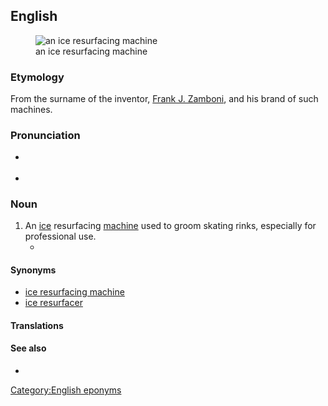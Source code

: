==English==
[[File:Zamboni.jpg|thumb|an ice resurfacing machine]]

===Etymology===
From the surname of the inventor, [[w:Frank Zamboni|Frank J. Zamboni]], and his brand of such machines.

{{trademark erosion|en|Zamboni|[http://www.zamboni.com/copyright.html#trademark Frank J. Zamboni & Co. Inc.]}}

===Pronunciation===
* {{a|UK}} {{IPA|en|/zæmˈbəʊ.ni/}}
* {{rhymes|en|əʊni}}

===Noun===
{{en-noun}}

# An [[ice]] resurfacing [[machine]] used to groom skating rinks, especially for professional use.
#* {{seeCites}}

====Synonyms====
* [[ice resurfacing machine]]
* [[ice resurfacer]]

====Translations====
{{trans-see|ice resurfacer}}

====See also====
* {{pedia}}

[[Category:English eponyms]]